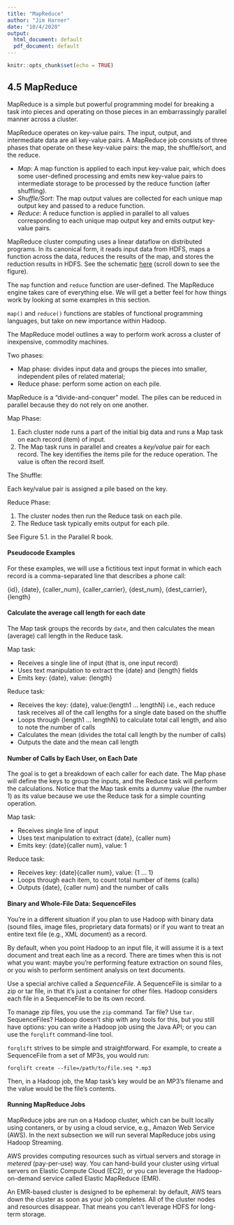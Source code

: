 ```yaml
---
title: "MapReduce"
author: "Jim Harner"
date: "10/4/2020"
output:
  html_document: default
  pdf_document: default
---
```


```r
knitr::opts_chunk$set(echo = TRUE)
```

## 4.5 MapReduce

MapReduce is a simple but powerful programming model for breaking a task into pieces and operating on those pieces in an embarrassingly parallel manner across a cluster.

MapReduce operates on key-value pairs. The input, output, and intermediate data are all key-value pairs. A MapReduce job consists of three phases that operate on these key-value pairs: the map, the shuffle/sort, and the reduce.

* *Map*: A map function is applied to each input key-value pair, which does some user-defined processing and emits new key-value pairs to intermediate storage to be processed by the reduce function (after shuffling).  
* *Shuffle/Sort*: The map output values are collected for each unique map output key and passed to a reduce function.  
* *Reduce*: A reduce function is applied in parallel to all values corresponding to each unique map output key and emits output key-value pairs.

MapReduce cluster computing uses a linear dataflow on distributed programs. In its canonical form, it reads input data from HDFS, maps a function across the data, reduces the results of the map, and stores the reduction results in HDFS. 
See the schematic [here](http://deltarho.org/docs-datadr/#mapreduce) (scroll down to see the figure).

The `map` function and `reduce` function are user-defined. The MapReduce engine takes care of everything else. We will get a better feel for how things work by looking at some examples in this section.

`map()` and `reduce()` functions are stables of functional programming languages, but take on new importance within Hadoop.

The MapReduce model outlines a way to perform work across a cluster of inexpensive, commodity machines.

Two phases:  

* Map phase: divides input data and groups the pieces into smaller, independent piles of related material;     
* Reduce phase: perform some action on each pile.     

MapReduce is a “divide-and-conquer” model. The piles can be reduced in parallel because they do not rely on one another.

Map Phase:  

1. Each cluster node runs a part of the initial big data and runs a Map task on each record (item) of input.  
2. The Map task runs in parallel and creates a *key/value* pair for each record. The key identifies the items pile for the reduce operation. The value is often the record itself.  

The Shuffle:   

Each key/value pair is assigned a pile based on the key.

Reduce Phase:  

1. The cluster nodes then run the Reduce task on each pile.   
2. The Reduce task typically emits output for each pile.   

See Figure 5.1. in the Parallel R book.

#### Pseudocode Examples

For these examples, we will use a fictitious text input format in which each record is a comma-separated line that describes a phone call:  

  {id}, {date}, {caller_num}, {caller_carrier}, {dest_num}, {dest_carrier}, {length}

#### Calculate the average call length for each date

The Map task groups the records by `date`, and then calculates the mean (average) call length in the Reduce task.

Map task:  

* Receives a single line of input (that is, one input record)  
* Uses text manipulation to extract the {date} and {length} fields  
* Emits key: {date}, value: {length}  

Reduce task:  

* Receives the key: {date}, value:{length1 ... lengthN} i.e., each reduce task receives all of the call lengths for a single date based on the shuffle  
* Loops through {length1 ... lengthN} to calculate total call length, and also to note the number of calls  
* Calculates the mean (divides the total call length by the number of calls)   
* Outputs the date and the mean call length  

#### Number of Calls by Each User, on Each Date

The goal is to get a breakdown of each caller for each date. The Map phase will define the keys to group the inputs, and the Reduce task will perform the calculations. Notice that the Map task emits a dummy value (the number 1) as its value because we use the Reduce task for a simple counting operation.

Map task:  

* Receives single line of input  
* Uses text manipulation to extract {date}, {caller num}  
* Emits key: {date}{caller num}, value: 1  

Reduce task:  

* Receives key: {date}{caller num}, value: {1 ... 1}  
* Loops through each item, to count total number of items (calls)  
* Outputs {date}, {caller num} and the number of calls  

#### Binary and Whole-File Data: SequenceFiles

You’re in a different situation if you plan to use Hadoop with binary data (sound files, image files, proprietary data formats) or if you want to treat an entire text file (e.g., XML document) as a record.

By default, when you point Hadoop to an input file, it will assume it is a text document and treat each line as a record. There are times when this is not what you want: maybe you’re performing feature extraction on sound files, or you wish to perform sentiment analysis on text documents. 

Use a special archive called a *SequenceFile*. A SequenceFile is similar to a zip or tar file, in that it’s just a container for other files. Hadoop considers each file in a SequenceFile to be its own record.

To manage zip files, you use the `zip` command. Tar file? Use `tar`. SequenceFiles? Hadoop doesn’t ship with any tools for this, but you still have options: you can write a Hadoop job using the Java API; or you can use the `forqlift` command-line tool. 

`forqlift` strives to be simple and straightforward. For example, to create a SequenceFile from a set of MP3s, you would run:
```
forqlift create --file=/path/to/file.seq *.mp3
```  
Then, in a Hadoop job, the Map task’s key would be an MP3’s filename and the value would be the file’s contents.

#### Running MapReduce Jobs

MapReduce jobs are run on a Hadoop cluster, which can be built locally using contaners, or by using a cloud service, e.g., Amazon Web Service (AWS). In the next subsection we will run several MapReduce jobs using Hadoop Streaming.

AWS provides computing resources such as virtual servers and storage in *metered* (pay-per-use) way. You can hand-build your cluster using virtual servers on Elastic Compute Cloud (EC2), or you can leverage the Hadoop-on-demand service called Elastic MapReduce (EMR).

An EMR-based cluster is designed to be ephemeral: by default, AWS tears down the cluster as soon as your job completes. All of the cluster nodes and resources disappear. That means you can’t leverage HDFS for long-term storage.
